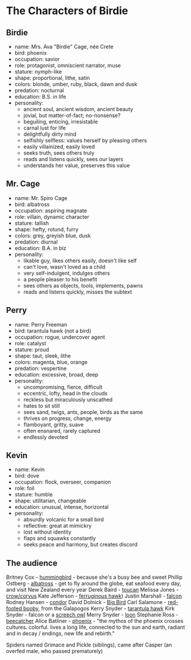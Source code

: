 # The Characters of Birdie

## Birdie
- name: Mrs. Ava "Birdie" Cage, née Crete
- bird: phoenix
- occupation: savior
- role: protagonist, omniscient narrator, muse
- stature: nymph-like
- shape: proportional, lithe, satin
- colors: blonde, umber, ruby, black, dawn and dusk
- predation: nocturnal
- education: B.S. in life
- personality:
	- ancient soul, ancient wisdom, ancient beauty
	- jovial, but matter-of-fact; no-nonsense?
	- beguiling, enticing, irresistable
	- carnal lust for life
	- delightfully dirty mind
	- selfishly selfless: values herself by pleasing others
	- easily villainized, easily loved
	- seeks truth, sees others truly
	- reads and listens quickly, sees our layers
	- understands her value, preserves this value

## Mr. Cage
- name: Mr. Spiro Cage
- bird: albatross
- occupation: aspiring magnate
- role: villain, dynamic character
- stature: tallish
- shape: hefty, rotund, furry
- colors: grey, greyish blue, dusk
- predation: diurnal
- education: B.A. in biz
- personality:
	- likable guy, likes others easily, doesn't like self
	- can't love, wasn't loved as a child
	- very self-indulgent, indulges others
	- a people pleaser to his benefit
	- sees others as objects, tools, implements, pawns
	- reads and listens quickly, misses the subtext

## Perry
- name: Perry Freeman
- bird: tarantula hawk (not a bird)
- occupation: rogue, undercover agent
- role: catalyst
- stature: proud
- shape: taut, sleek, lithe
- colors: magenta, blue, orange
- predation: vespertine
- education: excessive, broad, deep
- personality:
	- uncompromising, fierce, difficult
	- eccentric, lofty, head in the clouds
	- reckless but miraculously unscathed
	- hates to sit still
	- sees sand, twigs, ants, people, birds as the same
	- thrives on progress, change, energy
	- flamboyant, gritty, suave
	- often ensnared, rarely captured
	- endlessly devoted

## Kevin
- name: Kevin
- bird: dove
- occupation: flock, overseer, companion
- role: foil
- stature: humble
- shape: utilitarian, changeable
- education: unusual, intense, horizontal
- personality:
	- absurdly volcanic for a small bird
	- reflective: great at mimickry
	- lost without identity
	- flaps and squawks constantly
	- seeks peace and harmony, but creates discord

## The audience
Britney Cox - [hummingbird](https://en.wikipedia.org/wiki/Hummingbird) - because she's a busy bee and sweet
Phillip Ostberg - [albatross](https://en.wikipedia.org/wiki/Albatross) - get to fly around the globe, eat seafood every day, and visit New Zealand every year
Derek Baird - [toucan](https://en.wikipedia.org/wiki/Toucan)
Melissa Jones - [crow/corvus](https://en.wikipedia.org/wiki/Corvus_(genus))
Kate Jefferson - [ferruginous hawk](https://en.wikipedia.org/wiki/Ferruginous_hawk))
Justin Marshall - [falcon](https://en.wikipedia.org/wiki/Falcon)
Rodney Hansen - [condor](https://en.wikipedia.org/wiki/Condor)
David Dolnick - [Big Bird](https://en.wikipedia.org/wiki/Big_Bird)
Carl Salamone - [red-footed booby](https://en.wikipedia.org/wiki/Red-footed_booby), from the Galapogos
Kerry Snyder - [tarantula hawk](https://en.wikipedia.org/wiki/Tarantula_hawk)
Kirk Snyder - falcon or a [screech owl](https://en.wikipedia.org/wiki/Screech_owl)
Merry Snyder - [loon](https://en.wikipedia.org/wiki/Loon)
Stephanie Ross - [beecatcher](https://en.wikipedia.org/wiki/Bee-eater)
Alice Batliner - [phoenix](https://en.wikipedia.org/wiki/Phoenix_(mythology)) - "the mythos of the phoenix crosses cultures. colorful. lives a long life, connected to the sun and earth, radiant and in decay / endings, new life and rebirth."

Spiders named Grimace and Pickle (siblings), came after Casper (an overfed male, who passed prematurely)
